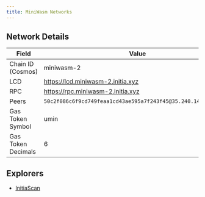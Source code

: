 ```yaml
---
title: MiniWasm Networks
---
```


<Tabs>
<Tab title="Testnet (miniwasm-2)">

## Network Details

| Field             | Value                                   |
|-------------------|-----------------------------------------|
| Chain ID (Cosmos) | miniwasm-2                               |
| LCD               | https://lcd.miniwasm-2.initia.xyz        |
| RPC               | https://rpc.miniwasm-2.initia.xyz        |
| Peers             | `50c2f086c6f9cd749feaa1cd43ae595a7f243f45@35.240.141.79:26656`|
| Gas Token Symbol  | umin |
| Gas Token Decimals | 6 |

## Explorers

- [InitiaScan](https://scan.testnet.initia.xyz/miniwasm-2)

</Tab>
</Tabs>
